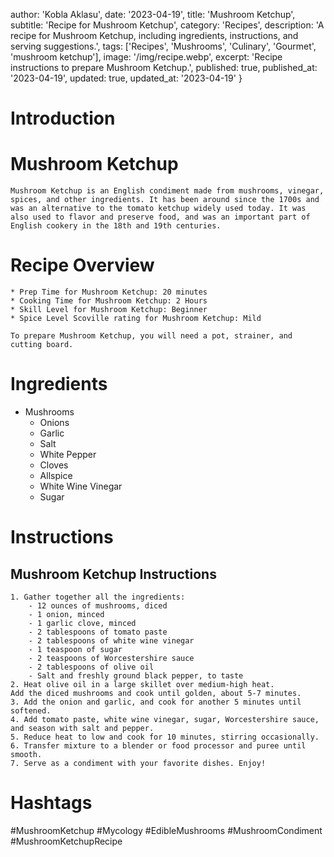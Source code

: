 
  author: 'Kobla Aklasu',
  date: '2023-04-19',
  title: 'Mushroom Ketchup',
  subtitle: 'Recipe for Mushroom Ketchup',
  category: 'Recipes',
  description: 'A recipe for Mushroom Ketchup, including ingredients, instructions, and serving suggestions.',
  tags: ['Recipes', 'Mushrooms', 'Culinary', 'Gourmet', 'mushroom ketchup'],
  image: '/img/recipe.webp',
  excerpt: 'Recipe instructions to prepare Mushroom Ketchup.',
  published: true,
  published_at: '2023-04-19',
  updated: true,
  updated_at: '2023-04-19'
}


  # Introduction

# Mushroom Ketchup
    Mushroom Ketchup is an English condiment made from mushrooms, vinegar, spices, and other ingredients. It has been around since the 1700s and was an alternative to the tomato ketchup widely used today. It was also used to flavor and preserve food, and was an important part of English cookery in the 18th and 19th centuries.

# Recipe Overview

    * Prep Time for Mushroom Ketchup: 20 minutes 
    * Cooking Time for Mushroom Ketchup: 2 Hours 
    * Skill Level for Mushroom Ketchup: Beginner 
    * Spice Level Scoville rating for Mushroom Ketchup: Mild 
    
    To prepare Mushroom Ketchup, you will need a pot, strainer, and cutting board.

# Ingredients

- Mushrooms
    - Onions
    - Garlic
    - Salt
    - White Pepper
    - Cloves
    - Allspice
    - White Wine Vinegar
    - Sugar

# Instructions

## Mushroom Ketchup Instructions
    1. Gather together all the ingredients: 
        - 12 ounces of mushrooms, diced
        - 1 onion, minced
        - 1 garlic clove, minced
        - 2 tablespoons of tomato paste
        - 2 tablespoons of white wine vinegar
        - 1 teaspoon of sugar
        - 2 teaspoons of Worcestershire sauce
        - 2 tablespoons of olive oil
        - Salt and freshly ground black pepper, to taste
    2. Heat olive oil in a large skillet over medium-high heat.
    Add the diced mushrooms and cook until golden, about 5-7 minutes.
    3. Add the onion and garlic, and cook for another 5 minutes until softened.
    4. Add tomato paste, white wine vinegar, sugar, Worcestershire sauce, and season with salt and pepper.
    5. Reduce heat to low and cook for 10 minutes, stirring occasionally.
    6. Transfer mixture to a blender or food processor and puree until smooth.
    7. Serve as a condiment with your favorite dishes. Enjoy!

# Hashtags

#MushroomKetchup #Mycology #EdibleMushrooms #MushroomCondiment #MushroomKetchupRecipe




